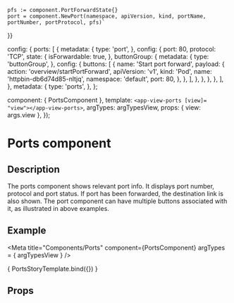 
    pfs := component.PortForwardState{}
    port = component.NewPort(namespace, apiVersion, kind, portName, portNumber, portProtocol, pfs)`
}}

  config: {
    ports: [
      {
        metadata: {
          type: 'port',
        },
        config: {
          port: 80,
          protocol: 'TCP',
          state: {
            isForwardable: true,
          },
          buttonGroup: {
            metadata: {
              type: 'buttonGroup',
            },
            config: {
              buttons: [
                {
                  name: 'Start port forward',
                  payload: {
                    action: 'overview/startPortForward',
                    apiVersion: 'v1',
                    kind: 'Pod',
                    name: 'httpbin-db6d74d85-nltjq',
                    namespace: 'default',
                    port: 80,
                  },
                },
              ],
            },
          },
        },
      },
    ],
  },
  metadata: {
    type: 'ports',
  },
};

  component: { PortsComponent },
  template: `<app-view-ports [view]= "view"></app-view-ports>`,
  argTypes: argTypesView,
  props: { view: args.view },
});

<h1>Ports component</h1>
<h2>Description</h2>
<p>
  The ports component shows relevant port info. It displays port number, protocol and port status.
  If port has been forwarded, the destination link is also shown.
  The port component can have multiple buttons associated with it, as illustrated in above examples.
</p>
<h2>Example</h2>

<Meta title="Components/Ports"
      component={PortsComponent}
      argTypes = { argTypesView }
/>

<Canvas withToolbar>
  <Story name="Ports component"
         parameters={{ docs: portsDocs }}
         args= {{ view: portsView }}>
    { PortsStoryTemplate.bind({}) }  </Story>
</Canvas>

<h2>Props</h2>
<ArgsTable story = "Ports component"/>
